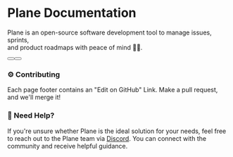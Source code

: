

<HeroPattern />

# Plane Documentation

<p> Plane is an open-source software development tool to manage issues, sprints, <br/> and product roadmaps with peace of mind 🧘‍♀️. </p>

<div className="not-prose mb-16 mt-6 flex gap-3">
  <Button href="/quick-start" arrow="right" children="Quickstart" />
  <Button
    href="https://github.com/makeplane/plane"
    variant="outline"
    children="Star us on GitHub"
  />
</div>

<Resources />

### ⚙️ Contributing

Each page footer contains an "Edit on GitHub" Link. Make a pull request, and we'll merge it!


### 🤔 Need Help?

If you're unsure whether Plane is the ideal solution for your needs, feel free to reach out to the Plane team via [Discord](https://discord.com/invite/A92xrEGCge). You can connect with the community and receive helpful guidance.